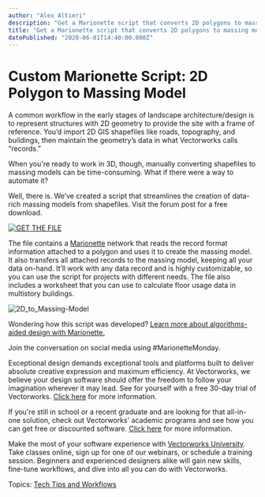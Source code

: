 ```yaml
---
author: "Alex Altieri"
description: "Get a Marionette script that converts 2D polygons to massing models."
title: "Get a Marionette script that converts 2D polygons to massing models." 
datePublished: "2020-06-01T14:40:00.000Z"
---
```

# Custom Marionette Script: 2D Polygon to Massing Model

A common workflow in the early stages of landscape architecture/design is to represent structures with 2D geometry to provide the site with a frame of reference. You’d import 2D GIS shapefiles like roads, topography, and buildings, then maintain the geometry’s data in what Vectorworks calls “records.” 

When you're ready to work in 3D, though, manually converting shapefiles to massing models can be time-consuming. What if there were a way to automate it?

Well, there is. We’ve created a script that streamlines the creation of data\-rich massing models from shapefiles. Visit the forum post for a free download.

[![GET THE FILE](https://no-cache.hubspot.com/cta/default/3018241/7febdd29-3849-4f77-841d-862fe1c73bde.png)](https://cta-redirect.hubspot.com/cta/redirect/3018241/7febdd29-3849-4f77-841d-862fe1c73bde) 

The file contains a [Marionette](https://www.vectorworks.net/training/marionette?utm%5Fcampaign=blog&utm%5Fmedium=planetvectorworks&utm%5Fsource=intext&utm%5Fcontent=060120landmarionette) network that reads the record format information attached to a polygon and uses it to create the massing model. It also transfers all attached records to the massing model, keeping all your data on-hand. It’ll work with any data record and is highly customizable, so you can use the script for projects with different needs. The file also includes a worksheet that you can use to calculate floor usage data in multistory buildings.

![2D_to_Massing-Model](https://blog.vectorworks.net/hs-fs/hubfs/Blog%20Images/200601%20Marionette%20Monday/2D_to_Massing-Model.gif?width=600&name=2D_to_Massing-Model.gif) 

Wondering how this script was developed? [Learn more about algorithms-aided design with Marionette.](/what-is-marionette-a-look-at-vectorworks-algorithmic-modeling-tool?utm%5Fcampaign=blog&utm%5Fmedium=planetvectorworks&utm%5Fsource=intext&utm%5Fcontent=060120landmarionette) 

Join the conversation on social media using #MarionetteMonday. 

Exceptional design demands exceptional tools and platforms built to deliver absolute creative expression and maximum efficiency. At Vectorworks, we believe your design software should offer the freedom to follow your imagination wherever it may lead. See for yourself with a free 30-day trial of Vectorworks. [Click here](https://www.vectorworks.net/trial/form)  for more information. 

If you're still in school or a recent graduate and are looking for that all-in-one solution, check out Vectorworks' academic programs and see how you can get free or discounted software. [Click here](https://www.vectorworks.net/en-US/education) for more information.

Make the most of your software experience with [Vectorworks University](https://university.vectorworks.net/). Take classes online, sign up for one of our webinars, or schedule a training session. Beginners and experienced designers alike will gain new skills, fine-tune workflows, and dive into all you can do with Vectorworks. 

 Topics: [Tech Tips and Workflows](https://blog.vectorworks.net/topic/tech-tips-and-workflows) 

 